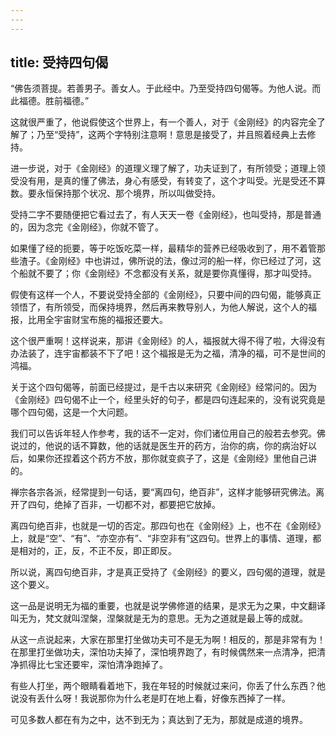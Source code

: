```yaml
---
---
---
```

title: 受持四句偈
---




“佛告须菩提。若善男子。善女人。于此经中。乃至受持四句偈等。为他人说。而此福德。胜前福德。”

这就很严重了，他说假使这个世界上，有一个善人，对于《金刚经》的内容完全了解了；乃至“受持”，这两个字特别注意啊！意思是接受了，并且照着经典上去修持。

进一步说，对于《金刚经》的道理义理了解了，功夫证到了，有所领受；道理上领受没有用，是真的懂了佛法，身心有感受，有转变了，这个才叫受。光是受还不算数。要永恒保持那个状况、那个境界，所以叫做受持。

受持二字不要随便把它看过去了，有人天天一卷《金刚经》，也叫受持，那是普通的，因为念完《金刚经》，你就不管了。

如果懂了经的扼要，等于吃饭吃菜一样，最精华的营养已经吸收到了，用不着管那些渣子。《金刚经》中也讲过，佛所说的法，像过河的船一样，你已经过了河，这个船就不要了；你《金刚经》不念都没有关系，就是要你真懂得，那才叫受持。

假使有这样一个人，不要说受持全部的《金刚经》，只要中间的四句偈，能够真正领悟了，有所领受，而保持境界，然后再来教导别人，为他人解说，这个人的福报，比用全宇宙财宝布施的福报还要大。

这个很严重啊！这样说来，那讲《金刚经》的人，福报就大得不得了啦，大得没有办法装了，连宇宙都装不下了吧！这个福报是无为之福，清净的福，可不是世间的鸿福。

关于这个四句偈等，前面已经提过，是千古以来研究《金刚经》经常问的。因为《金刚经》四句偈不止一个，经里头好的句子，都是四句连起来的，没有说究竟是哪个四句偈，这是一个大问题。

我们可以告诉年轻人作参考，我的话不一定对，你们诸位用自己的般若去参究。佛说过的，他说的话不算数，他的话就是医生开的药方，治你的病，你的病治好以后，如果你还捏着这个药方不放，那你就变疯子了，这是《金刚经》里他自己讲的。

禅宗各宗各派，经常提到一句话，要“离四句，绝百非”，这样才能够研究佛法。离开了四句，绝掉了百非，一切都不对，都要把它放掉。

离四句绝百非，也就是一切的否定。那四句也在《金刚经》上，也不在《金刚经》上，就是“空”、“有”、“亦空亦有”、“非空非有”这四句。世界上的事情、道理，都是相对的，正，反，不正不反，即正即反。

所以说，离四句绝百非，才是真正受持了《金刚经》的要义，四句偈的道理，就是这个要义。

这一品是说明无为福的重要，也就是说学佛修道的结果，是求无为之果，中文翻译叫无为，梵文就叫涅槃，涅槃就是无为的意思。无为之道就是最上等的成就。

从这一点说起来，大家在那里打坐做功夫可不是无为啊！相反的，那是非常有为！在那里打坐做功夫，深怕功夫掉了，深怕境界跑了，有时候偶然来一点清净，把清净抓得比七宝还要牢，深怕清净跑掉了。

有些人打坐，两个眼睛看着地下，我在年轻的时候就过来问，你丢了什么东西？他说没有丢什么呀！我说那你为什么老是盯在地上看，好像东西掉了一样。

可见多数人都在有为之中，达不到无为；真达到了无为，那就是成道的境界。